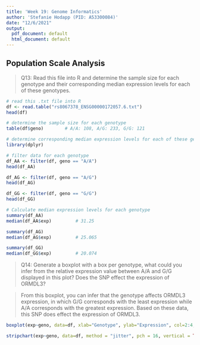 ```yaml
---
title: 'Week 19: Genome Informatics'
author: 'Stefanie Hodapp (PID: A53300084)'
date: "12/6/2021"
output:
  pdf_document: default
  html_document: default
---
```


## Population Scale Analysis

> Q13: Read this file into R and determine the sample size for each genotype and their
corresponding median expression levels for each of these genotypes.

```r
# read this .txt file into R
df <- read.table("rs8067378_ENSG00000172057.6.txt")
head(df)

# determine the sample size for each genotype
table(df$geno)        # A/A: 108, A/G: 233, G/G: 121

# determine corresponding median expression levels for each of these genotypes
library(dplyr)

# filter data for each genotype
df_AA <- filter(df, geno == "A/A")     
head(df_AA)

df_AG <- filter(df, geno == "A/G")     
head(df_AG)

df_GG <- filter(df, geno == "G/G")     
head(df_GG)

# Calculate median expression levels for each genotype
summary(df_AA)                         
median(df_AA$exp)         # 31.25

summary(df_AG)                 
median(df_AG$exp)         # 25.065

summary(df_GG)                  
median(df_GG$exp)         # 20.074
```

> Q14: Generate a boxplot with a box per genotype, what could you infer from the relative expression value between A/A and G/G displayed in this plot? Does the SNP effect the expression of ORMDL3?

> From this boxplot, you can infer that the genotype affects ORMDL3 expression, in which G/G corresponds with the least expression while A/A corresponds with the greatest expression. Based on these data, this SNP does effect the expression of ORMDL3.  

```r
boxplot(exp~geno, data=df, xlab="Genotype", ylab="Expression", col=2:4, notch = TRUE)

stripchart(exp~geno, data=df, method = "jitter", pch = 16, vertical = TRUE, add = TRUE)
```





